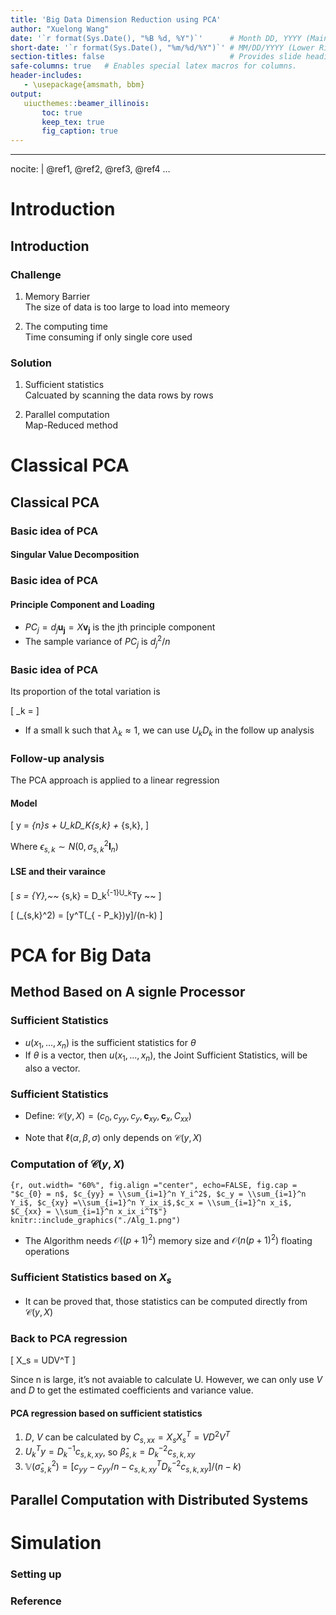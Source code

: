 ```yaml
---
title: 'Big Data Dimension Reduction using PCA'
author: "Xuelong Wang"
date: '`r format(Sys.Date(), "%B %d, %Y")`'      # Month DD, YYYY (Main Slide)
short-date: '`r format(Sys.Date(), "%m/%d/%Y")`' # MM/DD/YYYY (Lower Right)
section-titles: false                            # Provides slide headings
safe-columns: true   # Enables special latex macros for columns.
header-includes:
   - \usepackage{amsmath, bbm}
output: 
   uiucthemes::beamer_illinois: 
       toc: true
       keep_tex: true
       fig_caption: true
---
```


---
nocite: | 
  @ref1, @ref2, @ref3, @ref4
...

# Introduction

## Introduction

### Challenge 
1. Memory Barrier  
The size of data is too large to load into memeory 


2. The computing time  
Time consuming if only single core used

### Solution
1. Sufficient statistics  
Calcuated by scanning the data rows by rows 


2. Parallel computation  
Map-Reduced method 

# Classical PCA

## Classical PCA

### Basic idea of PCA

#### Singular Value Decomposition
\begin{gather*} 
  X_s = UDV^T \text{~~,where~~~} x_{ij,s} = \frac{x_{ij} - \bar{x}}{s_j} \\
  U = (u_1, \dots, u_r) \text {~is a n by r orthgonal matrix~} \\
  D = diag(d_1, \dots, d_r) \text {~is a r by r diagonal matrix~} \\
  V = (v_1, \dots, v_r) \text {~is a p by r orthgonal matrix~} \\
\end{gather*} 

### Basic idea of PCA

#### Principle Component and Loading
\begin{align*} 
  X_s &= \underbrace{\begin{bmatrix} d_1u_1 \hdots  d_ru_r \end{bmatrix} }_\text{PCs}
         \underbrace{\begin{bmatrix} v_1^T \\
                         \vdots \\
                         v_r^T \\
         \end{bmatrix}}_\text{Loading}
\end{align*} 

- $PC_j = d_j\pmb{u_j} = X\pmb{v_j}$ is the jth principle component 
- The sample variance of $PC_j$ is $d_j^2/n$

### Basic idea of PCA

\begin{block}{Reduced matrix $X_{s,k}$}
\begin{align*}
  X_{s,k} &= \sum_{j=1}^{k}d_j\pmb{u_jv_k} = U_kD_kV_k^T, \text{~~Its Variation ~}  \sum_{j=1}^kd_j^2/n. 
\end{align*}
\end{block}

Its proportion of the total variation is 

\[
\lambda_k = \frac{\sum_{j=1}^{k}d_j^2}{\sum_{j=1}^{r}d_j^2} 
\]

- If a small k such that $\lambda_k \approx	1$, we can use $U_kD_k$ in the follow up analysis

### Follow-up analysis

The PCA approach is applied to a linear regression 

#### Model

\[
  y = \mathbbm{1}_{n}\alpha_s + U_kD_K\beta_{s,k} + \epsilon_{s,k},
\]

Where $\epsilon_{s,k} \sim N(0, \sigma^2_{s,k}\pmb{I}_n)$ 

#### LSE and their varaince
\[
  \hat{\alpha}_s = \bar{Y},~~ \hat{\beta}_{s,k} = D_k^{-1}U_k^Ty  ~~\textcolor{red}{(PCs~are~ Orthogonal)}
\]

\[
  \mathbb{V}(\hat{\sigma}_{s,k}^2) = [y^T(\underbrace{\mathbb{I_n} - \mathbb{J}_n/n - U_kU_k^T}_{\mathbb{I_n} - P_k})y]/(n-k)
\]

# PCA for Big Data

## Method Based on A signle Processor

### Sufficient Statistics 

\begin{block}{factorization therome}
\[
  f(x_1, x_2, ... , x_n;\theta) =\phi\left[u(x_1, ... , x_n);\theta \right] h(x_1, ... , x_n)
\]

\end{block}

- $u(x_1, ... , x_n)$ is the sufficient statistics for $\theta$
- If $\theta$ is a vector, then $u(x_1, ... , x_n)$, the Joint Sufficient Statistics, will be also a vector.  

### Sufficient Statistics 

\begin{block}{model}
\[
  y = \mathbbm{1}_{n}\alpha_s + U_kD_K\beta_{s,k} + \epsilon_{s,k},~\epsilon_{s,k} \sim N(0, \sigma^2_{s,k}\pmb{I}_n)
\]
\end{block}

\begin{block}{Log-Likelihood function}

\begin{multline*}
  \log{\{f(y|x, \alpha, \beta, \sigma)\}} =  \frac{n}{2}\log{2\pi} - \frac{n}{2}\log{\sigma^2} \\ -\frac{1}{2\sigma^2}(c_yy - 2\alpha c_y + 2c_{xy}\beta + n\alpha^2 + 2\alpha c_x^T\beta +\beta^T c_{xx} \beta) 
\end{multline*}

\end{block}

- Define: $\mathcal{C}(y, X) = (c_0, c_{yy}, c_y, \pmb{c}_{xy}, \pmb{c}_x, C_{xx})$

- Note that $\ell(\alpha, \beta, \sigma)$ only depends on $\mathcal{C}(y, X)$



### Computation of $\mathcal{C}(y, X)$

```{r, out.width= "60%", fig.align ="center", echo=FALSE, fig.cap = "$c_{0} = n$, $c_{yy} = \\sum_{i=1}^n Y_i^2$, $c_y = \\sum_{i=1}^n Y_i$, $c_{xy} =\\sum_{i=1}^n Y_ix_i$,$c_x = \\sum_{i=1}^n x_i$, $C_{xx} = \\sum_{i=1}^n x_ix_i^T$"}
knitr::include_graphics("./Alg_1.png") 
```

- The Algorithm needs $\mathcal{O}((p+1)^2)$ memory size and $\mathcal{O}(n(p+1)^2)$ floating operations

### Sufficient Statistics based on $X_s$ 

\begin{block}{Statistics affected by standardization}
\[
  C_{s, xx} = X^T_{s}X_{s},~~ c_{s,xy} = X_s^Ty, ~~~c_x = \mathbbm{1}_{n}^TX_s/n
\]
\end{block}

- It can be proved that, those statistics can be computed directly from $\mathcal{C}(y, X)$

\begin{block}{key step}
\[
c_{s,k,xy} = V_k^Tc_{s,xy} = V_k^TVDU^Ty= D_kU_k^Ty ~\Rightarrow ~U_k^Ty = D^{-1}_kc_{s,k,xy}    
\]
\end{block}


### Back to PCA regression


\[
  X_s = UDV^T
\]

Since n is large, it's not avaiable to calculate U. However, we can only use $V$ and $D$ to get the estimated coefficients and variance value. 

#### PCA regression based on sufficient statistics

1. $D$, $V$ can be calculated by $C_{s, xx} = X_sX_s^T = VD^2V^T$
1. $U_k^Ty = D^{-1}_kc_{s,k,xy}$, so $\hat{\beta}_{s,k} = D^{-2}_kc_{s,k,xy}$
1. $\mathbb{V}(\hat{\sigma}_{s,k}^2) = [c_{yy}-c_{yy}/n - c_{s,k,xy}^TD^{-2}_kc_{s,k,xy}]/(n-k)$







## Parallel Computation with Distributed Systems

# Simulation

### Setting up

### Reference
